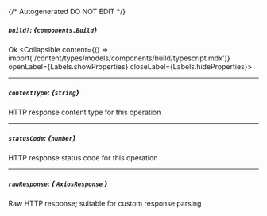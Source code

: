 {/* Autogenerated DO NOT EDIT  */}

##### `build?`: *{`components.Build`}*
Ok
<Collapsible content={() => import('/content/types/models/components/build/typescript.mdx')} openLabel={Labels.showProperties} closeLabel={Labels.hideProperties}>
</Collapsible>

---
##### `contentType`: *{`string`}*
HTTP response content type for this operation

---
##### `statusCode`: *{`number`}*
HTTP response status code for this operation

---
##### `rawResponse`: [*{ `AxiosResponse` }*](https://axios-http.com/docs/res_schema)
Raw HTTP response; suitable for custom response parsing


